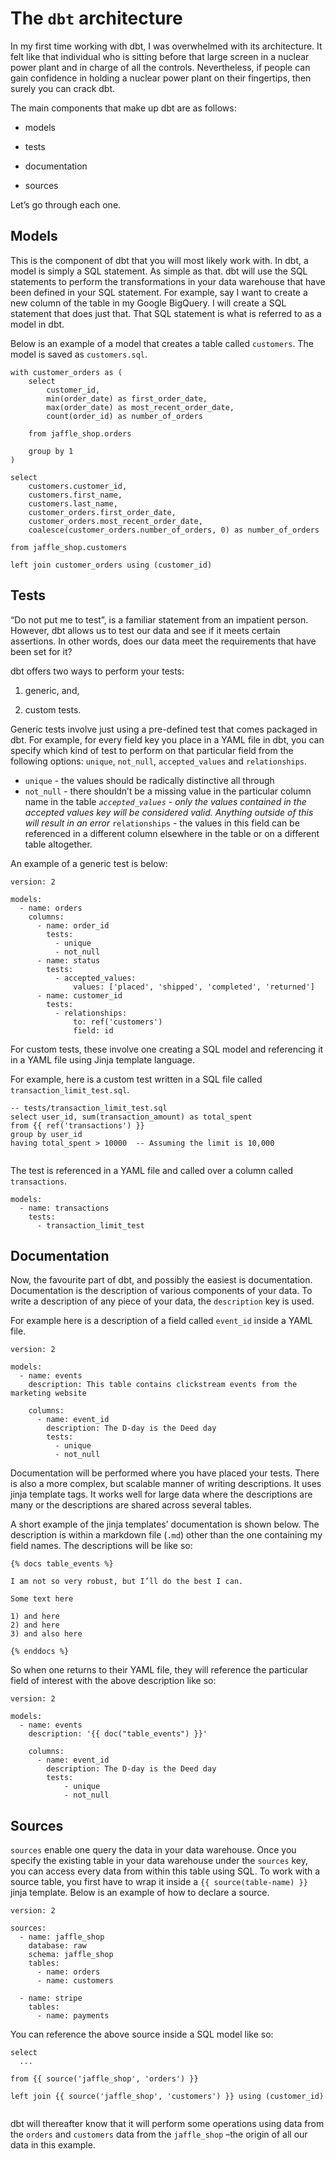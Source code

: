 # The `dbt` architecture

In my first time working with dbt, I was overwhelmed with its architecture. It felt like that individual who is sitting before that large screen in a nuclear power plant and in charge of all the controls. Nevertheless, if people can gain confidence in holding a nuclear power plant on their fingertips, then surely you can crack dbt.

The main components that make up dbt are as follows:

* models

* tests

* documentation

* sources

Let's go through each one.

## Models 

This is the component of dbt that you will most likely work with. In dbt, a model is simply a SQL statement. As simple as that. dbt will use the SQL statements to perform the transformations in your data warehouse that have been defined in your SQL statement. For example, say I want to create a new column of the table in my Google BigQuery. I will create a SQL statement that does just that. That SQL statement is what is referred to as a model in dbt.

Below is an example of a model that creates a table called `customers`. The model is saved as `customers.sql`.

```
with customer_orders as (
    select
        customer_id,
        min(order_date) as first_order_date,
        max(order_date) as most_recent_order_date,
        count(order_id) as number_of_orders

    from jaffle_shop.orders

    group by 1
)

select
    customers.customer_id,
    customers.first_name,
    customers.last_name,
    customer_orders.first_order_date,
    customer_orders.most_recent_order_date,
    coalesce(customer_orders.number_of_orders, 0) as number_of_orders

from jaffle_shop.customers

left join customer_orders using (customer_id)
```

## Tests

"Do not put me to test", is a familiar statement from an impatient person. However, dbt allows us to test our data and see if it meets certain assertions. In other words, does our data meet the requirements that have been set for it? 

dbt offers two ways to perform your tests: 

1. generic, and,

2. custom tests. 

Generic tests involve just using a pre-defined test that comes packaged in dbt. For example, for every field key you place in a YAML file in dbt, you can specify which kind of test to perform on that particular field from the following options: `unique`, `not_null`, `accepted_values` and `relationships`.

* `unique` - the values should be radically distinctive all through
* `not_null` - there shouldn't be a missing value in the particular column name in the table
*`accepted_values` - only the values contained in the accepted values key will be considered valid. Anything outside of this will result in an error
*`relationships` - the values in this field can be referenced in a different column elsewhere in the table or on a different table altogether. 


An example of a generic test is below:

```
version: 2

models:
  - name: orders
    columns:
      - name: order_id
        tests:
          - unique
          - not_null
      - name: status
        tests:
          - accepted_values:
              values: ['placed', 'shipped', 'completed', 'returned']
      - name: customer_id
        tests:
          - relationships:
              to: ref('customers')
              field: id
```

For custom tests, these involve one creating a SQL model and referencing it in a YAML file using Jinja template language. 

For example, here is a custom test written in a SQL file called `transaction_limit_test.sql`. 

```
-- tests/transaction_limit_test.sql
select user_id, sum(transaction_amount) as total_spent
from {{ ref('transactions') }}
group by user_id
having total_spent > 10000  -- Assuming the limit is 10,000


```

The test is referenced in a YAML file and called over a column called `transactions`. 

```
models:
  - name: transactions
    tests:
      - transaction_limit_test

```

## Documentation

Now, the favourite part of dbt, and possibly the easiest is documentation. Documentation is the description of various components of your data. To write a description of any piece of your data, the `description` key is used. 

For example here is a description of a field called `event_id` inside a YAML file. 

```
version: 2

models:
  - name: events
    description: This table contains clickstream events from the marketing website

    columns:
      - name: event_id
        description: The D-day is the Deed day
        tests:
          - unique
          - not_null

```

Documentation will be performed where you have placed your tests. There is also a more complex, but scalable manner of writing descriptions. It uses jinja template tags. It works well for large data where the descriptions are many or the descriptions are shared across several tables. 


A short example of the jinja templates' documentation is shown below. The description is within a markdown file (`.md`) other than the one containing my field names. The descriptions will be like so:

```
{% docs table_events %}

I am not so very robust, but I’ll do the best I can.

Some text here

1) and here
2) and here
3) and also here

{% enddocs %}

```

So when one returns to their YAML file, they will reference the particular field of interest with the above description like so:

```
version: 2

models:
  - name: events
    description: '{{ doc("table_events") }}'

    columns:
      - name: event_id
        description: The D-day is the Deed day
        tests:
            - unique
            - not_null

```

## Sources 

`sources` enable one query the data in your data warehouse. Once you specify the existing table in your data warehouse under the `sources` key, you can access every data from within this table using SQL. To work with a source table, you first have to wrap it inside a `{{ source(table-name) }}` jinja template. Below is an example of how to declare a source.

```
version: 2

sources:
  - name: jaffle_shop
    database: raw  
    schema: jaffle_shop  
    tables:
      - name: orders
      - name: customers

  - name: stripe
    tables:
      - name: payments

```

You can reference the above source inside a SQL model like so:

```
select
  ...

from {{ source('jaffle_shop', 'orders') }}

left join {{ source('jaffle_shop', 'customers') }} using (customer_id)


```

dbt will thereafter know that it will perform some operations using data from the `orders` and `customers` data from the `jaffle_shop` --the origin of all our data in this example.




